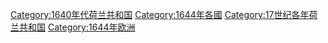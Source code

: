 [[Category:1640年代荷兰共和国|Category:1640年代荷兰共和国]]
[[Category:1644年各國|Category:1644年各國]]
[[Category:17世纪各年荷兰共和国|Category:17世纪各年荷兰共和国]]
[[Category:1644年欧洲|Category:1644年欧洲]]
